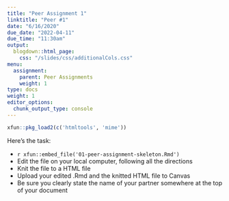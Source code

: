 ```yaml
---
title: "Peer Assignment 1"
linktitle: "Peer #1"
date: "6/16/2020"
due_date: "2022-04-11"
due_time: "11:30am"
output:
  blogdown::html_page:
    css: "/slides/css/additionalCols.css"
menu:
  assignment:
    parent: Peer Assignments
    weight: 1
type: docs
weight: 1
editor_options: 
  chunk_output_type: console
---
```


```r
xfun::pkg_load2(c('htmltools', 'mime'))
```


:::list
Here's the task:

- <i class="fas fa-file"></i> `r xfun::embed_file('01-peer-assignment-skeleton.Rmd')`
- Edit the file on your local computer, following all the directions
- Knit the file to a HTML file
- Upload your edited .Rmd and the knitted HTML file to Canvas
- Be sure you clearly state the name of your partner somewhere at the top of your document 
:::
